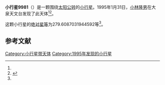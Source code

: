 {{Infobox planet
| bgcolour = #FFFFC0
| name = 9981
| symbol = 
| image = 
| caption = 
| discovery = yes
| discovery_ref = 
| discoverer = [[小林隆男|小林隆男]]
| discovery_site = [[大泉天文台|大泉天文台]] 
| discovered = 1995年1月31日
| designations = yes
| mp_name = 
| named_after = 
| alt_names = 1995 BS3/ 1977 BJ / 1997 QO4
| mp_category = [[主带小行星|主带小行星]]
| orbit_ref = <ref name="a">[http://ssd.jpl.nasa.gov/sbdb.cgi?sstr=9981 9981] {{Wayback|url=http://ssd.jpl.nasa.gov/sbdb.cgi?sstr=9981 |date=20210717065458 }}，小行星數據庫瀏覽器（JPL Small-Body Database Browser）－[[美国国家航空航天局|美国国家航空航天局]]喷气推进实验室</ref>
| epoch = 2456400.5 (2013年4月18日更新)
| aphelion = {{convert|2.743888922492403|AU|km|3|abbr=on|lk=out}}
| perihelion = {{convert|2.607881349975401|AU|km|3|abbr=on}}
| semimajor = {{convert|2.675885136233902|AU|km|3|abbr=on}}
| eccentricity = 0.025413567
| period = 1598.820204 [[日|日]]<br />4.38[[儒略年|儒略年]]
| avg_speed = 
| inclination = 2.510494701957265
| asc_node = 164.9481607978543
| mean_anomaly = 
| arg_peri = 279.6087031944592
| satellites = 
| physical_characteristics = yes
| dimensions = 
| mass = 
| density = 
| surface_grav = 
| escape_velocity = 
| sidereal_day = 
| axial_tilt = 
| pole_ecliptic_lat = 
| pole_ecliptic_lon = 
| albedo = 
| temperatures= 
| temp_name1 = 
| mean_temp_1 = 
| max_temp_1 = 
| temp_name2 = 
| max_temp_2 = 
| spectral_type = 
| abs_magnitude = 279.6087031944592
}}

'''小行星9981'''（{{lang-en|9981}}）是一颗围绕[[太阳|太阳]][[公转|公转]]的[[小行星|小行星]]。1995年1月31日，[[小林隆男|小林隆男]]在大泉天文台发现了此天体<ref name="a" /><ref>{{cite news|title=小行星列表|url=http://cfa-www.harvard.edu/iau/lists/NumberedMPs.txt|accessdate=2013-07-08|newspaper=哈佛大学|archive-date=2008-05-17|archive-url=https://web.archive.org/web/20080517010638/http://cfa-www.harvard.edu/iau/lists/NumberedMPs.txt|dead-url=no}}</ref>。

这颗小行星的[[绝对星等|绝对星等]]为279.6087031944592等<ref name="a" />。

==参考文献==
{{reflist}}
{{Minor Planet Number|[[小行星9980|小行星9980]]|[[小行星9982|小行星9982]]}}

{{小天体}}

[[Category:小行星带天体|Category:小行星带天体]]
[[Category:1995年发现的小行星|Category:1995年发现的小行星]]

{{asteroid-stub}}